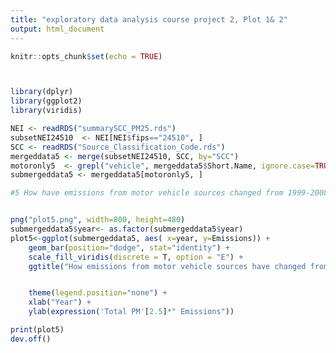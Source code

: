 ---
title: "exploratory data analysis course project 2, Plot 1& 2"
output: html_document
---

```{r setup, include=FALSE}
knitr::opts_chunk$set(echo = TRUE)



library(dplyr)
library(ggplot2)
library(viridis)

NEI <- readRDS("summarySCC_PM25.rds")
subsetNEI24510  <- NEI[NEI$fips=="24510", ]
SCC <- readRDS("Source_Classification_Code.rds")
mergeddata5 <- merge(subsetNEI24510, SCC, by="SCC")
motoronly5  <- grepl("vehicle", mergeddata5$Short.Name, ignore.case=TRUE)
submergeddata5 <- mergeddata5[motoronly5, ]

#5 How have emissions from motor vehicle sources changed from 1999-2008 in Baltimore City?


png("plot5.png", width=800, height=480)
submergeddata5$year<- as.factor(submergeddata5$year)
plot5<-ggplot(submergeddata5, aes( x=year, y=Emissions)) + 
    geom_bar(position="dodge", stat="identity") +
    scale_fill_viridis(discrete = T, option = "E") +
    ggtitle("How emissions from motor vehicle sources have changed from 1999-2008 in Baltimore City") +


    theme(legend.position="none") +
    xlab("Year") +
    ylab(expression('Total PM'[2.5]*" Emissions"))

print(plot5)
dev.off()


```


